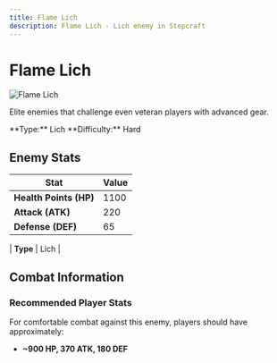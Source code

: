 ```yaml
---
title: Flame Lich
description: Flame Lich - Lich enemy in Stepcraft
---
```


# Flame Lich

<div className="flex items-start gap-6 mb-8">
  <div className="flex-shrink-0">
    <img src="/assets/enemies/flame_lich/lich.png" alt="Flame Lich" className="w-24 h-24 border rounded-lg" />
  </div>
  <div className="flex-1">
    <div className="space-y-2">
      <p className="text-lg text-muted-foreground">Elite enemies that challenge even veteran players with advanced gear.</p>
      <div className="flex flex-wrap gap-4 text-sm">
        <span className="px-2 py-1 bg-blue-100 dark:bg-blue-900 rounded-md">
          **Type:** Lich
        </span><span className="px-2 py-1 bg-red-100 dark:bg-red-900 rounded-md">
          **Difficulty:** Hard
        </span>
      </div>
    </div>
  </div>
</div>

## Enemy Stats

| Stat | Value |
|------|-------|
| **Health Points (HP)** | 1100 |
| **Attack (ATK)** | 220 |
| **Defense (DEF)** | 65 |

| **Type** | Lich |

## Combat Information

### Recommended Player Stats
For comfortable combat against this enemy, players should have approximately:
- **~900 HP, 370 ATK, 180 DEF**
